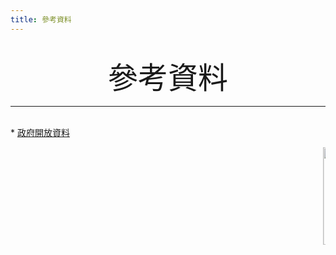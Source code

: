 ```yaml
---
title: 參考資料
---
```

<br>
<center><font size="10" >參考資料 </font></p></center>
___


<br>
* [政府開放資料](https://data.gov.tw/) 



<marquee > 
  <img src="https://upload.wikimedia.org/wikipedia/commons/thumb/d/d3/National_Taipei_University_logo.svg/1200px-National_Taipei_University_logo.svg.png" alt="1" width="20%"/> 
  <img src="https://yt3.ggpht.com/a/AGF-l792fl-cOrupwYnaSTQ3uG6gG6KxuBww2dR6hw=s900-c-k-c0xffffffff-no-rj-mo" alt="2" width="20%" />  
</marquee>

